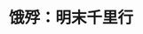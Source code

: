 ---
title: '饿殍：明末千里行'
coverImage: 'https://shared.akamai.steamstatic.com/store_item_assets/steam/apps/2593370/header.jpg'
publishDate: '2024-04-23'
tags: ['视觉小说', '历史']
screenshots: [
  "https://shared.akamai.steamstatic.com/store_item_assets/steam/apps/2593370/ss_f1ba762ccb2918909b05051891316f27ecbbb245.jpg",
  "https://shared.akamai.steamstatic.com/store_item_assets/steam/apps/2593370/ss_f87780321891c91e0bc42fc87c3d3875c276bfe9.jpg"
]
video: "https://video.akamai.steamstatic.com/store_trailers/257018938/movie480_vp9.webm"
comments: [
  {
    user: 'Sweet수나❤',
    avatar: 'https://avatars.fastly.steamstatic.com/36268a61af4b231ae4a8970bf7fee93af1e21c33_full.jpg',
    common: '首先作为一个普通玩家臭打csgo的，对于这款游戏的综合素质非常的震惊，在大约十年以前接触过玩过一两部日本制作的类似剧情互动文字游戏，所以也不算完全没有经验。游戏10余小时一共玩了一天加一早晨，达成了不见的结局。
1、我对历史题材包括明朝历史的题材有一知半解，所以如果是低廉恶趣味的文案，不可能会打动我，就像游戏最开始在湖边的时候， 女主角说要给我建生祠，还是让我比较吃惊于作者应该还是懂点行的，所以作者对历史的还原是过关的。
2、我非常不愿意接触一些“人性黑暗、好人无好报”之类的话题，随着个人的成长只觉得那些是没有意义探讨的，自己也不会去想。但是无论是作为一个普通的文字小游戏，还是作为一篇普通小说，作者尤其在舌头与男主角的对话中夹杂了非常有深意的讨论，比如舌头在两次质问男主角“这样有错吗”的时候，都让我感到震撼，确实是心中无力无言以对。
3、就如同前一条所说的一样，同样在文案的构思表达以及措辞文笔方面，让我觉得这款游戏一定是不容小觑的。作为一个本想打发 时间的普通玩家，我不会过多地去了解作者，就如同不会去过度关注女主角的cv配音员一样，以我自己最真实最普通的感觉而言，文案方面光用发人省醒是远远不够的，它通常给我带来的是目不转睛的巨大的震撼，以至于当我再重新走出房间看到外面的阳光，我真的好像是从另一个世界穿越而来的一样，有这样恍惚的错觉。更让我相信作者一定不是泛泛之辈，更不是一个为了或者单纯为了收益而努力的，更加是一个有故事有经历有思想有灵魂的伟大的文学创作者。
4、（游戏本质上的缺点或者争议）个人觉得，文本非常类似于前面提到十年左右以前玩过的日本类似游戏，包括对一些日本动漫或者文学作品的一知半解，代入式的认为过多的内心独白，每一个细节都以男主角本人的视角进行非常深度的分析，以及对于所发生事物的理解方式，心理活动，是非常日式的，总觉得有些别扭。但是如果转念一想，作为一个小说性质的游戏，如果不以这种方式详详细细地表达男主的内心来让玩家产生巨大的共鸣和代入感，似乎也没有更好的方式。在美术画风上也是同理，不过尤其在中后期阶段明显感到美术动画上的一些偷工减料，比如在进洛阳城时和守卫交谈的全过程都只是一片天空。也许这就是很多人口中的，国内的一些ACGM有非常严重的和日本ACGM相似的地方，不是坏事，只是会让人觉得有一点点可惜，给我这样的人的好像有一种有一些非常朝向二次元的感觉，当然如果说换一种不那么二次元的风格，反而也有可能坏了本身原有的味道，所以表示尊重。
5、（游戏剧情上的缺点或者争议）首当其冲就是对于女主角的刻画，她回忆曾经的那些剧情当然是游戏内的另一种高峰，那些剧情久久地深深地刻在我的脑海里，挥之不去，再联系到“当今”的时间线上反过来去理解女主角的心理活动所作所为，非常能给玩家带来另一种不一样的震撼，无论达成的哪一种结局。但是个人觉得，这样的多结局，你当然可以说是给了玩家很多不一样的选择不一样的体验，但是总有种女主因此好像“没有她自己的思想”的感觉，好像虽然结局都大不相同，但是经历都非常类似的前提下，女主又可以去害男主，又可以一走了之，又可以放下仇恨，给我个人一种为了多结局而多结局的感觉。另外游戏过程中的一些“擦边”剧情，我虽然有些抵触但是也还是能忍受得住，一边玩心里一边祈求着作者千万别再过分描述的时候，也真的没有突破我的底线。我没有刻意地认为有链铜p的存在，我也不在乎女主到底是9岁11岁还是14岁，只是像穿鞋那段剧情一样，如果能够给他们这样的行为以玩家合理的解释，比如实际上穿鞋是女主对于男主性格人性的把控以及挑逗和掌握，那么反而能达到非常好的效果，这一点如同我前面所说，同样是我对于作者“比较伟大的文学创作”的巨大认可。
6、我倘若试着把自己故意转换一个视角来俯视这个游戏，也并不会有什么非常不一样的批评或者看法，其实真的还是能够去证明作品的优质的客观事实，唯一让人觉得美中不足的地方是，有些剧情之下也许可以安排一些对男主或女主的操控，比如女主拿肉吃肉，劈柴，或者男主和舌头搏斗，去洛阳的河边找女主的这些情节里，让玩家自己操控人物拿着鼠标键盘去一下一下进行这样的动作，那想必是非常震撼，想想就让人冷汗直流的。

对于玩后感：我庆幸自己以前玩了很久的仙剑4，所以对于一些悲剧的结局或者游戏结束之后的空虚感一类的情绪还是非常好控制的，也不会像其他一些玩家一样“好像心里一直被挠”，我非常愿意在接下来的时间里继续去玩，再去体验不一样的结局。个人觉得对于没有达成完美结局共生之前，我自己玩出来的不见结局，可能也是一种极大的释怀和坦荡感，可能有人会觉得这样反而更加难受痛苦，对于我自己而言，比起害我，弄我杀我，或者一起死了，在那美丽的烟花下做着冷静寻常的道别，在男女主本可以团聚走向幸福的时候，这样的结局或许也是前面的因缘际会命中注定吧。

最后：这是一个非常优秀的作品，我没有给仙剑四写评价，没有给黑神话写评价，唯独这款游戏的那一份极度的优秀和特别给了我非常不一样的印象。尽管作者有表示说作品有致敬“无饿殍”的意图，又或者好的历史题材作品一定会联系上当今，对于这一点我也没有什么特别的评价，但是我作为一个普通人，作为一个不想刻意红，作为一个非常一般的受众，只是真心希望这片中华大地上，别再发生这样巨大的痛苦，在太平年代活是活一辈子，在人吃人的乱世活也是一辈子，就算像游戏中舌头所说的一样，就算什么都是天定，人的想法能有什么用，也只是希望能尽自己最大的努力去有尊严，有信念，像个人一样好好活着，为自己最重视最珍惜的人而活着。无论是路边的树皮野草，还是桌上的八个馒头一条鱼，野菜蛋花汤，又或者是皮影戏，唱词打锣，又或者是别的什么。只要有那么一瞬能体验到人间的温暖，那怎样的一辈子都没有白活，怎样的结局都不会遗憾。并且我很愿意默不作声地在有香点的地方恭恭敬敬地点三根香，深深地鞠个躬，为这大地上无数的和游戏里刻画的每一个生动的形象一样的祖祖辈辈在心里叹口气，默念一声：你们都受苦了。
对于游戏作者：我也不想用太多的溢美之词，不想夸赞太多去故意地抬高，就如同良不愿意太夸赞穗儿做的菜一样，只是尽最大可能去客观，中肯地给出最真实的评价，也许以后的作品可以超越本作，也许以后的作品会大失所望，但是无论如何，都非常感谢你们在这个精神极度匮乏的世代，在这个充斥着各种冒牌文化大作的世代，你们非但没有打着各种旗号肆意圈钱，反而给了我们如此的佳作，正如在买这个游戏以前看到的第一句评论“玩了这个游戏以后每次吃每一口饭都是香的都会吃完”一样，其意义之大也可见一斑，衷心地谢谢你们。'
  },
  {
    user: 'Maverick',
    avatar: 'https://avatars.fastly.steamstatic.com/579d477f8ef863726384c3dfad6063d49f8196d4_full.jpg',
    common: '缺点是文笔稍显朴实，女配刻画较少，以及配音和擦边稍显刻意（不过男女间的情愫总有一方要主动），属于能猜到剧情（但猜不到结局）的相当好的作品。总的来说收益远超成本。
出色的美术风格，优秀的音乐以及合适的国风及中国历史意象（荒村野岭，士绅王侯，男耕女织，侠客情仇，烟雨江南等）都很戳人。穗线插入时机的设计乃是一绝，直接将作品的情绪操控能力提升至神作的水平，好到让人觉得如果其他三只小羊也有个人线就更好了。

“不见”的结局是我一周目打出的结局，放弃仇杀是对良一路善行的回报，留给良此后绵绵无绝的愧疚是对他恶行的惩罚。等做完这一切，脱下仇人送的礼物，魂归故里与家人团聚。直到我全成就之后，还是觉得它是最可能，也最浪漫的结局。
中间看到穗线父亲出门时穗送出香囊就知道了开头被杀路人的身份，这比看到人相食更加令人情绪崩溃。恐怕是因为后者我无法想象，而前者残忍得真实。后面到穗的第四章，看到标题绝望便已泪流满面，不忍卒读。感谢为不让饿殍遍地重现而斗争的人们。'
  }
]
downloads:
  - source: "Byruthub"
    sourceIcon: "https://t0.gstatic.cn/faviconV2?client=SOCIAL&type=FAVICON&fallback_opts=TYPE,SIZE,URL&url=https://byruthub.org&size=20"
    links:
      - type: "磁力链接"
        url: "https://byruthub.org/index.php?do=download&id=127856"
      - type: "Mega"
        url: "https://mega.nz/file/bcBgWSAQ#MN7rdnZykuj7LPbTGA54_hyAk-eGwRXfyluPU3WS4oE"
      - type: "Pixeldrain"
        url: "https://pixeldrain.com/u/kgiciC3z"
      - type: "Mediafire"
        url: "https://www.mediafire.com/file/rx6i9wkoaige56j"
      - type: "Qiwi"
        url: "https://qiwi.gg/file/v3dt4186-The"
  - source: "Switch520"
    sourceIcon: "https://t0.gstatic.cn/faviconV2?client=SOCIAL&type=FAVICON&fallback_opts=TYPE,SIZE,URL&url=https://www.gamer520.com&size=20"
    links:
      - type: "百度网盘"
        url: "https://pan.baidu.com/s/1dPOcq1G76YFljbHdDoo0ew"
        password: "u8ee"
  - source: "小叽资源"
    sourceIcon: "https://t0.gstatic.cn/faviconV2?client=SOCIAL&type=FAVICON&fallback_opts=TYPE,SIZE,URL&url=https://steamzg.com&size=20"
    links:
      - type: "百度网盘"
        url: "https://pan.baidu.com/s/10MskIYll_MOBfYN33SmrOA?pwd=6666"
      - type: "123云盘"
        url: "https://www.123pan.com/s/xXo9-RIq5v.html"
        password: "23ct"
      - type: "阿里云盘"
        url: "https://www.alipan.com/s/NpdHP3naREw"
        password: "6666"
  - source: "KOYSO"
    sourceIcon: "https://t0.gstatic.cn/faviconV2?client=SOCIAL&type=FAVICON&fallback_opts=TYPE,SIZE,URL&url=https://koyso.com&size=20"
    links:
      - type: "下载链接"
        url: "https://koyso.com/download/820"
---